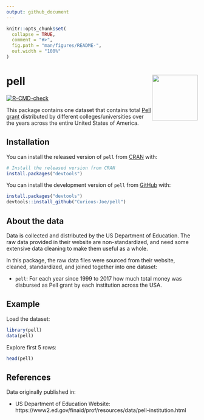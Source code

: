 ```yaml
---
output: github_document
---
```


<!-- README.md is generated from README.Rmd. Please edit that file -->

```r
knitr::opts_chunk$set(
  collapse = TRUE,
  comment = "#>",
  fig.path = "man/figures/README-",
  out.width = "100%"
)
```

# pell <img src="man/figures/logo.png" align="right" width="120" />

<!-- badges: start -->
[![R-CMD-check](https://github.com/Curious-Joe/pell/actions/workflows/R-CMD-check.yaml/badge.svg)](https://github.com/Curious-Joe/pell/actions/workflows/R-CMD-check.yaml)
<!-- badges: end -->

This package contains one dataset that contains total [Pell grant](https://www2.ed.gov/programs/fpg/index.html) distributed by different colleges/universities over the years across the entire United States of America. 

## Installation

You can install the released version of `pell` from [CRAN](https://cran.r-project.org/) with:

```r
# Install the released version from CRAN
install.packages("devtools")
```
You can install the development version of `pell` from [GitHub](https://github.com/) with:

```r
install.packages("devtools")
devtools::install_github("Curious-Joe/pell")
```

## About the data

Data is collected and distributed by the US Department of Education. The raw data provided in their website are non-standardized, and need some extensive data cleaning to make them useful as a whole.

In this package, the raw data files were sourced from their website, cleaned, standardized, and joined together into one dataset:

* `pell`: For each year since 1999 to 2017 how much total money was disbursed as Pell grant by each institution across the USA.

## Example

Load the dataset:

```r
library(pell)
data(pell)
```

Explore first 5 rows:

```r
head(pell)
```

## References

Data originally published in:

* US Department of Education Website: https://www2.ed.gov/finaid/prof/resources/data/pell-institution.html
